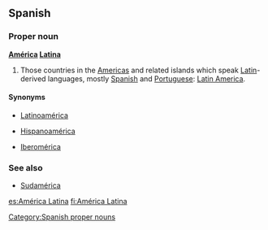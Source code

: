 ==Spanish==

===Proper noun===
'''[[América]] [[Latina]]'''
# Those countries in the [[Americas]] and related islands which speak [[Latin]]-derived languages, mostly [[Spanish]] and [[Portuguese]]: [[Latin America]].

====Synonyms====

*{{italbrac|Including all Romance languages}} [[Latinoamérica]]
*{{italbrac|Hispanophone countries only}} [[Hispanoamérica]]
*{{italbrac|Spanish and Portuguese speaking countries only}} [[Iberomérica]]

===See also===
*[[Sudamérica]]

[[Category:Spanish proper nouns]]

[[es:América Latina]]
[[fi:América Latina]]